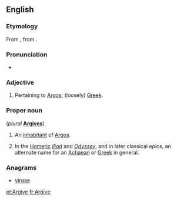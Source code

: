==English==
{{wikipedia|Argives}}

===Etymology===
From {{etyl|la|en}} {{m|la|Argīvus}}, from {{etyl|grc|en}} {{term|Ἀργεῖος|lang=grc}}.

===Pronunciation===
*{{a|UK}} {{IPA|/ˈɑːɡʌɪv/|lang=en}}

===Adjective===
{{en-adj}}

# Pertaining to [[Argos]]; (loosely) [[Greek]]. 

===Proper noun===
{{en-proper noun}} (''plural'' '''[[Argives]]''')

# An [[inhabitant]] of [[Argos]].
# {{context|poetic|lang=en}} In the [[Homer]]ic ''[[Iliad]]'' and ''[[Odyssey]]'', and in later classical epics, an alternate name for an [[Achaean]] or [[Greek]] in general.

===Anagrams===
* [[virgae#English|virgae]]

[[et:Argive]]
[[fr:Argive]]